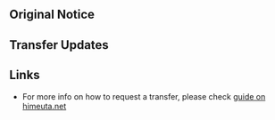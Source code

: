 ==Original Notice==
{{MultiTweet
|MultiTweetID = preUpdate
|color = #ace
|title = Pre Update
|link01 = https://twitter.com/KanColle_STAFF/status/641053974334803969
|EN01 = To Admirals who belongs to Rabaul Naval Base Server<br />
This Autumn, Admirals who belongs to this server can request to be transferred to Kure Naval District or Sasebo Naval District using lottery. Admirals who wish to transfer, should fill in the form below, choose no reply needed (choose 不要 in 返信 field) in the "Inquiry box" (お問合せ) below the game window (Click お問合せ below game screen when play directly from browser [no KCV or API], and then click the first お問合せフォーム button, fill in the form and click 確認 to send)). We will only accept requests until 13th of September.
|JP01 = 【ラバウル基地サーバ所属の提督の皆さんへ】<br />
今秋、同基地所属の転属希望者の中から抽選で、「呉鎮」または「佐鎮」への配置転換を実施致します。転属希望者は、後述の【異動願い】を、ゲーム画面下の「お問合せ」フォームから返信不要でお送りください。提出期限は9/13(日)迄です。
|TL01 = 
|link02 = https://twitter.com/KanColle_STAFF/status/641054566075666432
|EN02 = Admirals who belong to Rabaul Naval Base Server who are interested in switching servers, should fill up the form below (Request to Transfer Form), choose no reply needed(返信: 不要), and send it to the "Inquiry box".<br />
【異動願い】(Request to transfer(form heading))<br />
提督名： (Admiral name)<br />
所属サーバ： (Belonging to which server, (Rabaul Naval Base Server=ラバウル基地サーバ))<br />
異動先希望サーバ： (Which server do you hope to transfer to, (Kure=呉鎮守府, Sasebo=佐世保鎮守府))<br />
艦隊司令部(提督)Lv.：(HQ Level)<br />
異動先選択希望理由：(無記入でもOKです) (Reason to transfer)(can be left blank)
|JP02 = 「ラバウル基地サーバ」所属で、前述の配置転換希望の提督方は、お問合せフォームから返信不要で下記要領で【異動願い】をお送りください。<br />
【異動願い】<br />
提督名： <br />
所属サーバ： <br />
異動先希望サーバ： <br />
艦隊司令部(提督)Lv.：<br />
異動先選択希望理由：(無記入でもOKです)
|TL02 = 
|link03 = https://twitter.com/KanColle_STAFF/status/641055801419763712
|EN03 = Admirals who belongs to Rabaul Naval Base Server who wish to transfer
* If you provide insufficient info, you won't become a candidate
* We would decide who can change their server by using lottery (The result will be announced during implementation)
* After Collection and Lottery, the server transfer will be implemented by the end of this month.
|JP03 = 【ラバウル基地サーバからの希望者の配属転換について】<br />
・異動願いの記載に不備がある場合は、異動候補対象にはなりません。<br />
・抽選で配置転換者を決定致します。 　<br />
　(抽選結果お知らせは、実施をもって替えさせて頂きます)<br />
・集計＆抽選後、今月下旬に配置転換を実施致します。<br />
|TL03 = 
}}

==Transfer Updates==
{{MultiTweet
|MultiTweetID = transferUpdates
|color = #ace
|title = Transfer Updates
|link01 = https://twitter.com/KanColle_STAFF/status/646492847839940608
|EN01 = [For all admirals in Rabaul Naval Base] For anyone who wished to transfer into "Kure" or "Sasebo", During the maintanence on Firday, we will select them in a lottery.
|JP01 = 【ラバウル基地サーバ所属の提督の皆さんへ】 先日希望者を募集致しました「呉鎮守府」または「佐世保鎮守府」への配置転換、今週金曜日のメンテナンス＆アップデート実施タイミングで、異動願いを提出された提督方の中から抽選で実施させて頂く予定です。
|TL01 = Anon
}}


==Links==
* For more info on how to request a transfer, please check [http://www.himeuta.net/f5-kancolle-discussion/attention-admirals-rabaul-server-sept-13th-7834.html guide on himeuta.net]